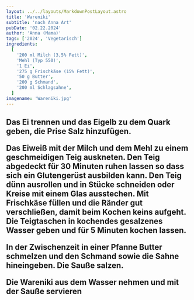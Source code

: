 ```yaml
---
layout: ../../layouts/MarkdownPostLayout.astro
title: 'Wareniki'
subtitle: 'nach Anna Art'
pubDate: '02.22.2024'
author: 'Anna (Mama)'
tags: ['2024', 'Vegetarisch']
ingredients:
  [
    '200 ml Milch (3,5% Fett)',
    'Mehl (Typ 550)',
    '1 Ei',
    '275 g Frischkäse (15% Fett)',
    '50 g Butter',
    '200 g Schmand',
    '200 ml Schlagsahne',
  ]
imagename: 'Wareniki.jpg'
---
```



<H2 text="Zubereitung" />

Das Ei trennen und das Eigelb zu dem Quark geben, die Prise Salz hinzufügen.

Das Eiweiß mit der Milch und dem Mehl zu einem geschmeidigen Teig auskneten. Den Teig abgedeckt für 30 Minuten ruhen lassen so dass sich ein Glutengerüst ausbilden kann.
Den Teig dünn ausrollen und in Stücke schneiden oder Kreise mit einem Glas ausstechen. Mit Frischkäse füllen und die Ränder gut verschließen, damit beim Kochen keins aufgeht.
Die Teigtaschen in kochendes gesalzenes Wasser geben und für 5 Minuten kochen lassen.

In der Zwischenzeit in einer Pfanne Butter schmelzen und den Schmand sowie die Sahne hineingeben. Die Sauße salzen.

Die Wareniki aus dem Wasser nehmen und mit der Sauße servieren

